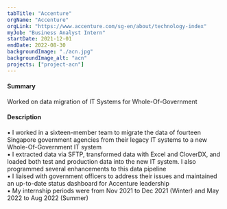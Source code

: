 ```yaml
---
tabTitle: "Accenture"
orgName: "Accenture"
orgLink: "https://www.accenture.com/sg-en/about/technology-index"
myJob: "Business Analyst Intern"
startDate: 2021-12-01
endDate: 2022-08-30
backgroundImage: "./acn.jpg"
backgroundImage_alt: "acn"
projects: ["project-acn"]
---
```


<h4>Summary</h4>
Worked on data migration of IT Systems for Whole-Of-Government

<h4>Description</h4>
▪ I worked in a sixteen-member team to migrate the data of fourteen Singapore government agencies from their legacy IT systems to a new Whole-Of-Government IT system <br/>
▪ I extracted data via SFTP, transformed data with Excel and CloverDX, and loaded both test and production data into the new IT system. I also programmed several enhancements to this data pipeline <br/>
▪ I liaised with government officers to address their issues and maintained an up-to-date status dashboard for Accenture leadership<br/>
▪ My internship periods were from Nov 2021 to Dec 2021 (Winter) and May 2022 to Aug 2022 (Summer) <br/>